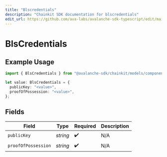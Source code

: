 ```yaml
---
title: "Blscredentials"
description: "Chainkit SDK documentation for blscredentials"
edit_url: https://github.com/ava-labs/avalanche-sdk-typescript/edit/main/chainkit/docs/models/components/blscredentials.md
---
```


# BlsCredentials

## Example Usage

```typescript
import { BlsCredentials } from "@avalanche-sdk/chainkit/models/components";

let value: BlsCredentials = {
  publicKey: "<value>",
  proofOfPossession: "<value>",
};
```

## Fields

| Field               | Type                | Required            | Description         |
| ------------------- | ------------------- | ------------------- | ------------------- |
| `publicKey`         | *string*            | :heavy_check_mark:  | N/A                 |
| `proofOfPossession` | *string*            | :heavy_check_mark:  | N/A                 |